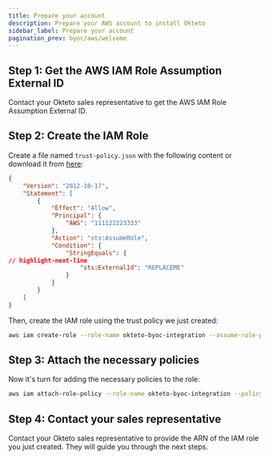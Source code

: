 ```yaml
---
title: Prepare your account
description: Prepare your AWS account to install Okteto
sidebar_label: Prepare your account
pagination_prev: byoc/aws/welcome
---
```



## Step 1: Get the AWS IAM Role Assumption External ID

Contact your Okteto sales representative to get the AWS IAM Role Assumption External ID.

## Step 2: Create the IAM Role

Create a file named `trust-policy.json` with the following content or download it from <a href="./trust-policy.json" download="trust-policy.json">here</a>:

```json title="trust-policy.json"
{
    "Version": "2012-10-17",
    "Statement": [
        {
            "Effect": "Allow",
            "Principal": {
                "AWS": "111122223333"
            },
            "Action": "sts:AssumeRole",
            "Condition": {
                "StringEquals": {
// highlight-next-line
                    "sts:ExternalId": "REPLACEME"
                }
            }
        }
    ]
}
```

Then, create the IAM role using the trust policy we just created:

```bash
aws iam create-role --role-name okteto-byoc-integration --assume-role-policy-document file://trust-policy.json
```

## Step 3: Attach the necessary policies

Now it's turn for adding the necessary policies to the role:

```bash
aws iam attach-role-policy --role-name okteto-byoc-integration --policy-arn arn:aws:iam::aws:policy/AdministratorAccess
```

## Step 4: Contact your sales representative

Contact your Okteto sales representative to provide the ARN of the IAM role you just created. They will guide you through the next steps.
